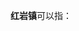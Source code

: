 '''红岩镇'''可以指：
{{PRC admin/disambig|43/05/27/103/000|51/01/82/118/000|51/08/11/107/000|53/29/25/102/000}}
{{disambig|cat=三字中国镇名消歧义}}